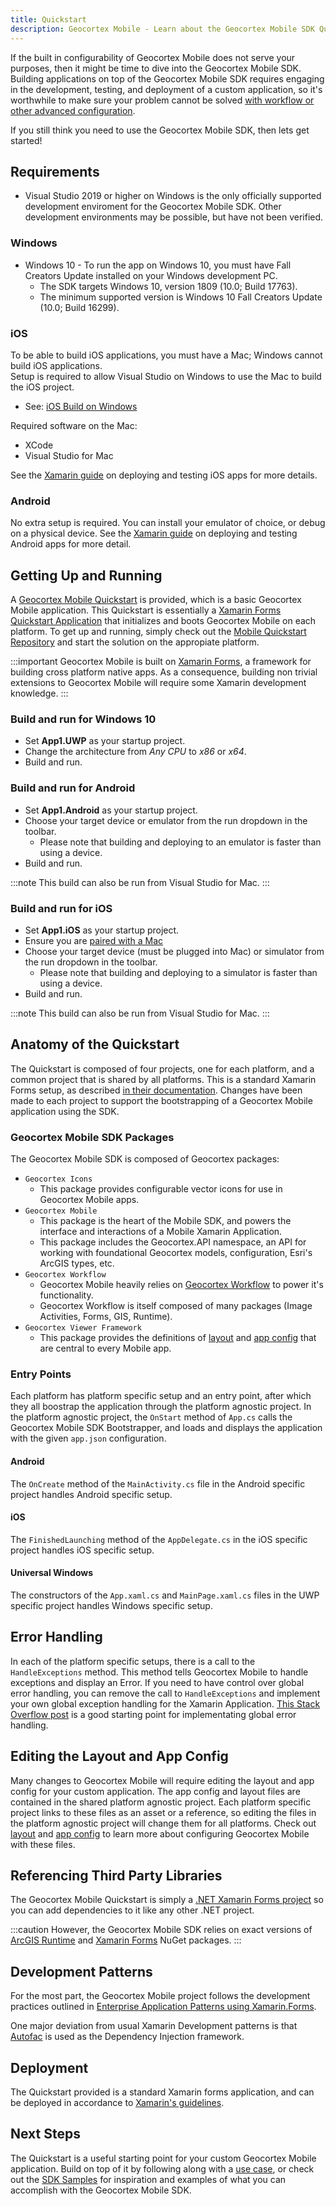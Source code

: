 ```yaml
---
title: Quickstart
description: Geocortex Mobile - Learn about the Geocortex Mobile SDK Quickstart project
---
```



<DesignerCallout />

If the built in configurability of Geocortex Mobile does not serve your purposes, then it might be time to dive into the Geocortex Mobile SDK. Building applications on top of the Geocortex Mobile SDK requires engaging in the development, testing, and deployment of a custom application, so it's worthwhile to make sure your problem cannot be solved [with workflow or other advanced configuration](overview.mdx#start-with-your-use-case).

If you still think you need to use the Geocortex Mobile SDK, then lets get started!

## Requirements

-   Visual Studio 2019 or higher on Windows is the only officially supported development enviroment for the Geocortex Mobile SDK. Other development environments may be possible, but have not been verified.

### Windows

-   Windows 10 - To run the app on Windows 10, you must have Fall Creators Update installed on your Windows development PC.
    -   The SDK targets Windows 10, version 1809 (10.0; Build 17763).
    -   The minimum supported version is Windows 10 Fall Creators Update (10.0; Build 16299).

### iOS

To be able to build iOS applications, you must have a Mac; Windows cannot build iOS applications.  
Setup is required to allow Visual Studio on Windows to use the Mac to build the iOS project.

-   See: [iOS Build on Windows](https://docs.microsoft.com/en-us/xamarin/ios/get-started/installation/windows/)

Required software on the Mac:

-   XCode
-   Visual Studio for Mac

See the [Xamarin guide](https://docs.microsoft.com/en-us/xamarin/ios/deploy-test/) on deploying and testing iOS apps for more details.

### Android

No extra setup is required. You can install your emulator of choice, or debug on a physical device. See the [Xamarin guide](https://docs.microsoft.com/en-us/xamarin/android/deploy-test/) on deploying and testing Android apps for more detail.

## Getting Up and Running

A [Geocortex Mobile Quickstart](https://github.com/geocortex/vertigis-mobile-quickstart) is provided, which is a basic Geocortex Mobile application. This Quickstart is essentially a [Xamarin Forms Quickstart Application](https://docs.microsoft.com/en-us/xamarin/get-started/Quickstarts/single-page?pivots=windows) that initializes and boots Geocortex Mobile on each platform. To get up and running, simply check out the [Mobile Quickstart Repository](https://github.com/geocortex/vertigis-mobile-quickstart) and start the solution on the appropiate platform.

:::important
Geocortex Mobile is built on [Xamarin Forms](https://docs.microsoft.com/en-us/xamarin/xamarin-forms/), a framework for building cross platform native apps. As a consequence, building non trivial extensions to Geocortex Mobile will require some Xamarin development knowledge.
:::

### Build and run for Windows 10

-   Set **App1.UWP** as your startup project.
-   Change the architecture from _Any CPU_ to _x86_ or _x64_.
-   Build and run.

### Build and run for Android

-   Set **App1.Android** as your startup project.
-   Choose your target device or emulator from the run dropdown in the toolbar.
    -   Please note that building and deploying to an emulator is faster than using a device.
-   Build and run.

:::note
This build can also be run from Visual Studio for Mac.
:::

### Build and run for iOS

-   Set **App1.iOS** as your startup project.
-   Ensure you are [paired with a Mac](https://docs.microsoft.com/en-us/xamarin/ios/get-started/installation/windows/connecting-to-mac/)
-   Choose your target device (must be plugged into Mac) or simulator from the run dropdown in the toolbar.
    -   Please note that building and deploying to a simulator is faster than using a device.
-   Build and run.

:::note
This build can also be run from Visual Studio for Mac.
:::

## Anatomy of the Quickstart

The Quickstart is composed of four projects, one for each platform, and a common project that is shared by all platforms. This is a standard Xamarin Forms setup, as described [in their documentation](https://docs.microsoft.com/en-us/xamarin/get-started/Quickstarts/deepdive?pivots=windows#anatomy-of-a-xamarinforms-application). Changes have been made to each project to support the bootstrapping of a Geocortex Mobile application using the SDK.

### Geocortex Mobile SDK Packages

The Geocortex Mobile SDK is composed of Geocortex packages:

-   `Geocortex Icons`
    -   This package provides configurable vector icons for use in Geocortex Mobile apps.
-   `Geocortex Mobile`
    -   This package is the heart of the Mobile SDK, and powers the interface and interactions of a Mobile Xamarin Application.
    -   This package includes the Geocortex.API namespace, an API for working with foundational Geocortex models, configuration, Esri's ArcGIS types, etc.
-   `Geocortex Workflow`
    -   Geocortex Mobile heavily relies on [Geocortex Workflow](../workflow/overview.mdx) to power it's functionality.
    -   Geocortex Workflow is itself composed of many packages (Image Activities, Forms, GIS, Runtime).
-   `Geocortex Viewer Framework`
    -   This package provides the definitions of [layout](concepts-layout.mdx) and [app config](concepts-app-config.mdx) that are central to every Mobile app.

### Entry Points

Each platform has platform specific setup and an entry point, after which they all boostrap the application through the platform agnostic project. In the platform agnostic project, the `OnStart` method of `App.cs` calls the Geocortex Mobile SDK Bootstrapper, and loads and displays the application with the given `app.json` configuration.

#### Android

The `OnCreate` method of the `MainActivity.cs` file in the Android specific project handles Android specific setup.

#### iOS

The `FinishedLaunching` method of the `AppDelegate.cs` in the iOS specific project handles iOS specific setup.

#### Universal Windows

The constructors of the `App.xaml.cs` and `MainPage.xaml.cs` files in the UWP specific project handles Windows specific setup.

## Error Handling

In each of the platform specific setups, there is a call to the `HandleExceptions` method. This method tells Geocortex Mobile to handle exceptions and display an Error. If you need to have control over global error handling, you can remove the call to `HandleExceptions` and implement your own global exception handling for the Xamarin Application. [This Stack Overflow post](https://stackoverflow.com/questions/39503390/global-exception-handling-in-xamarin-cross-platform) is a good starting point for implementating global error handling.

## Editing the Layout and App Config

Many changes to Geocortex Mobile will require editing the layout and app config for your custom application. The app config and layout files are contained in the shared platform agnostic project. Each platform specific project links to these files as an asset or a reference, so editing the files in the platform agnostic project will change them for all platforms. Check out [layout](concepts-layout.mdx) and [app config](concepts-app-config.mdx) to learn more about configuring Geocortex Mobile with these files.

## Referencing Third Party Libraries

The Geocortex Mobile Quickstart is simply a [.NET Xamarin Forms project](https://docs.microsoft.com/en-us/xamarin/get-started/Quickstarts/deepdive?pivots=windows) so you can add dependencies to it like any other .NET project.

:::caution
However, the Geocortex Mobile SDK relies on exact versions of [ArcGIS Runtime](https://developers.arcgis.com/arcgis-runtime/) and [Xamarin Forms](https://dotnet.microsoft.com/apps/xamarin/xamarin-forms) NuGet packages.
:::

## Development Patterns

For the most part, the Geocortex Mobile project follows the development practices outlined in [Enterprise Application Patterns using Xamarin.Forms](https://docs.microsoft.com/en-us/xamarin/xamarin-forms/enterprise-application-patterns/).

One major deviation from usual Xamarin Development patterns is that [Autofac](https://autofac.org/) is used as the Dependency Injection framework.

## Deployment

The Quickstart provided is a standard Xamarin forms application, and can be deployed in accordance to [Xamarin's guidelines](https://docs.microsoft.com/en-us/xamarin/xamarin-forms/deploy-test/).

## Next Steps

The Quickstart is a useful starting point for your custom Geocortex Mobile application. Build on top of it by following along with a [use case](usecases-implement-command-operation.mdx), or check out the [SDK Samples](https://github.com/geocortex/vertigis-mobile-samples) for inspiration and examples of what you can accomplish with the Geocortex Mobile SDK.
